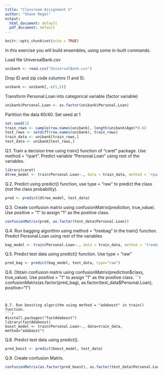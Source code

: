 ```yaml
---
title: "Classroom Assignment 5"
author: "Shane Regel"
output:
  html_document: default
  pdf_document: default
---
```


```r
knitr::opts_chunk$set(echo = TRUE)
```
In this exercise you will build ensembles, using some in-built commands.


Load file UniversalBank.csv
```r
unibank <- read.csv("UniversalBank.csv")
```

Drop ID and zip code columns (1 and 5).
```r
unibank <- unibank[,-c(1,5)]
```

Transform Personal.Loan into categorical variable (factor variable)
```r
unibank$Personal.Loan <- as.factor(unibank$Personal.Loan)
```

Partition the data 60/40. Set seed at 1
```r
set.seed(1)
train_rows <- sample(row.names(unibank), length(unibank$Age)*0.6)
test_rows <- setdiff(row.names(unibank), train_rows)
train_data <- unibank[train_rows,]
test_data <- unibank[test_rows,]
```

Q.1. Train a decision tree using train() function of "caret" package. Use method = "rpart".
Predict variable "Personal.Loan" using rest of the variables.
```r
library(caret)
dtree_model <- train(Personal.Loan~., data = train_data, method = 'rpart')
```


Q.2. Predict using predict() function, use type = "raw" to predict the class (not the class probability).
```r
pred <- predict(dtree_model, test_data)
```


Q.3. Create confusion matrix using confusionMatrix(prediction, true_value). Use positive = "1" to assign "1" as the positive class.
```r
confusionMatrix(pred, as.factor(test_data$Personal.Loan))
```


Q.4. Run bagging algorithm using method = "treebag" in the train() function. Predict Personal.Loan using rest of the variables
```r
bag_model <- train(Personal.Loan~., data = train_data, method = 'treebag')
```


Q.5. Predict test data using predict() function. Use type = "raw"
```r
pred_bag <- predict(bag_model, test_data, type="raw")
```


Q.6. Obtain confusion matrix using confusionMatrix(prediction$class, true_value). Use positive = "1" to assign "1" as the positive class.
```r
confusionMatrix(as.factor(pred_bag), as.factor(test_data$Personal.Loan), positive="1")
```


Q.7. Run boosting algorithm using method = "adaboost" in train() function. 
```r
#install.packages("fastAdaboost")
library(fastAdaboost)
boost_model <- train(Personal.Loan~., data=train_data, method="adaboost")
```


Q.8. Predict test data using predict().
```r
pred_boost <- predict(boost_model, test_data)
```

Q.9. Create confusion Matrix.
```r
confusionMatrix(as.factor(pred_boost), as.factor(test_data$Personal.Loan), positive="1")
```


